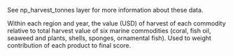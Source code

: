 See np_harvest_tonnes layer for more information about these data.

Within each region and year, the value (USD) of harvest of each commodity relative to total harvest value of six marine commodities (coral, fish oil, seaweed and plants, shells, sponges, ornamental fish). Used to weight contribution of each product to final score.